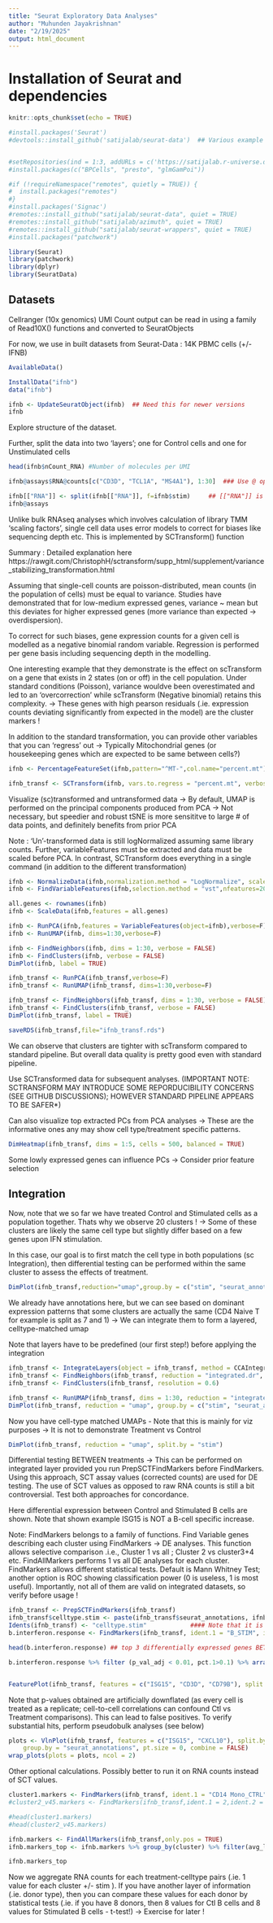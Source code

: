 ```yaml
---
title: "Seurat Exploratory Data Analyses"
author: "Muhunden Jayakrishnan"
date: "2/19/2025"
output: html_document
---
```


# Installation of Seurat and dependencies

```r
knitr::opts_chunk$set(echo = TRUE)

#install.packages('Seurat')
#devtools::install_github('satijalab/seurat-data')  ## Various example datasets


#setRepositories(ind = 1:3, addURLs = c('https://satijalab.r-universe.dev', 'https://bnprks.r-universe.dev/'))
#install.packages(c("BPCells", "presto", "glmGamPoi"))

#if (!requireNamespace("remotes", quietly = TRUE)) {
#  install.packages("remotes")
#}
#install.packages('Signac')
#remotes::install_github("satijalab/seurat-data", quiet = TRUE)
#remotes::install_github("satijalab/azimuth", quiet = TRUE)
#remotes::install_github("satijalab/seurat-wrappers", quiet = TRUE)
#install.packages("patchwork")

library(Seurat)
library(patchwork)
library(dplyr)
library(SeuratData)
```

## Datasets

Cellranger (10x genomics) UMI Count output can be read in using a family of Read10X() functions and converted to SeuratObjects 

For now, we use in built datasets from Seurat-Data : 14K PBMC cells (+/- IFNB)

```r
AvailableData()

InstallData("ifnb")
data("ifnb")

ifnb <- UpdateSeuratObject(ifnb)  ## Need this for newer versions
ifnb
```

Explore structure of the dataset.

Further, split the data into two 'layers'; one for Control cells and one for Unstimulated cells 
```r

head(ifnb$nCount_RNA) #Number of molecules per UMI

ifnb@assays$RNA@counts[c("CD3D", "TCL1A", "MS4A1"), 1:30]  ### Use @ operator to extract counts layer -> This is the aggregated cellranger output in sparse mode

ifnb[["RNA"]] <- split(ifnb[["RNA"]], f=ifnb$stim)     ## [["RNA"]] is equivalent to ifnb@assays$RNA
ifnb@assays
```

Unlike bulk RNAseq analyses which involves calculation of library TMM 'scaling factors', single cell data uses error models to correct for biases like sequencing depth etc. This is implemented by SCTransform() function

Summary : Detailed explanation here https://rawgit.com/ChristophH/sctransform/supp_html/supplement/variance_stabilizing_transformation.html

Assuming that single-cell counts are poisson-distributed, mean counts (in the population of cells) must be equal to variance. Studies have demonstrated that for low-medium expressed genes, variance ~ mean but this deviates for higher expressed genes (more variance than expected -> overdispersion). 

To correct for such biases, gene expression counts for a given cell is modelled as a negative binomial random variable. Regression is performed per gene basis including sequencing depth in the modelling. 

One interesting example that they demonstrate is the effect on scTransform on a gene that exists in 2 states (on or off) in the cell population. Under standard conditions (Poisson), variance wouldve been overestimated and led to an 'overcorrection' while scTransform (Negative binomial) retains this complexity. -> These genes with high pearson residuals (.ie. expression counts deviating significantly from expected in the model) are the cluster markers !

In addition to the standard transformation, you can provide other variables that you can 'regress' out -> Typically Mitochondrial genes (or housekeeping genes which are expected to be same between cells?)

```r

ifnb <- PercentageFeatureSet(ifnb,pattern="^MT-",col.name="percent.mt")

ifnb_transf <- SCTransform(ifnb, vars.to.regress = "percent.mt", verbose=F)

```

Visualize (sc)transformed and untransformed data -> By default, UMAP is performed on the principal components produced from PCA -> Not necessary, but speedier and robust 
tSNE is more sensititve to large # of data points, and definitely benefits from prior PCA

Note : 'Un'-transformed data is still logNormalized assuming same library counts. Further, variableFeatures must be extracted and data must be scaled before PCA. In contrast, SCTransform does everything in a single command (in addition to the different transformation)

```r
ifnb <- NormalizeData(ifnb,normalization.method = "LogNormalize", scale.factor = 10000) 
ifnb <- FindVariableFeatures(ifnb,selection.method = "vst",nfeatures=2000) 

all.genes <- rownames(ifnb)
ifnb <- ScaleData(ifnb,features = all.genes)

ifnb <- RunPCA(ifnb,features = VariableFeatures(object=ifnb),verbose=F)
ifnb <- RunUMAP(ifnb, dims=1:30,verbose=F)

ifnb <- FindNeighbors(ifnb, dims = 1:30, verbose = FALSE)
ifnb <- FindClusters(ifnb, verbose = FALSE)
DimPlot(ifnb, label = TRUE)

```
```r


ifnb_transf <- RunPCA(ifnb_transf,verbose=F)
ifnb_transf <- RunUMAP(ifnb_transf, dims=1:30,verbose=F)

ifnb_transf <- FindNeighbors(ifnb_transf, dims = 1:30, verbose = FALSE)
ifnb_transf <- FindClusters(ifnb_transf, verbose = FALSE)
DimPlot(ifnb_transf, label = TRUE)

saveRDS(ifnb_transf,file="ifnb_transf.rds")

```
We can observe that clusters are tighter with scTransform compared to standard pipeline. But overall data quality is pretty good even with standard pipeline.

Use SCTransformed data for subsequent analyses. (IMPORTANT NOTE: SCTRANSFORM MAY INTRODUCE SOME REPORDUCIBILITY CONCERNS (SEE GITHUB DISCUSSIONS); HOWEVER STANDARD PIPELINE APPEARS TO BE SAFER*)


Can also visualize top extracted PCs from PCA analyses -> These are the informative ones any may show cell type/treatment specific patterns.

```r
DimHeatmap(ifnb_transf, dims = 1:5, cells = 500, balanced = TRUE)

```
Some lowly expressed genes can influence PCs -> Consider prior feature selection 

## Integration

Now, note that we so far we have treated Control and Stimulated cells as a population together. Thats why we observe 20 clusters ! -> Some of these clusters are likely the same cell type but slightly differ based on a few genes upon IFN stimulation. 

In this case, our goal is to first match the cell type in both populations (sc Integration), then differential testing can be performed within the same cluster to assess the effects of treatment. 


```r
DimPlot(ifnb_transf,reduction="umap",group.by = c("stim", "seurat_annotations"))

```
We already have annotations here, but we can see based on dominant expression patterns that some clusters are actually the same (CD4 Naive T for example is split as 7 and 1) -> We can integrate them to form a layered, celltype-matched umap 

Note that layers have to be predefined (our first step!) before applying the integration

```r
ifnb_transf <- IntegrateLayers(object = ifnb_transf, method = CCAIntegration, normalization.method = "SCT", verbose = F)
ifnb_transf <- FindNeighbors(ifnb_transf, reduction = "integrated.dr", dims = 1:30)
ifnb_transf <- FindClusters(ifnb_transf, resolution = 0.6)

ifnb_transf <- RunUMAP(ifnb_transf, dims = 1:30, reduction = "integrated.dr")
DimPlot(ifnb_transf, reduction = "umap", group.by = c("stim", "seurat_annotations"))
```
Now you have cell-type matched UMAPs - Note that this is mainly for viz purposes -> It is not to demonstrate Treatment vs Control 

```r
DimPlot(ifnb_transf, reduction = "umap", split.by = "stim")

```
Differential testing BETWEEN treatments -> This can be performed on integrated layer provided you run PrepSCTFindMarkers before FindMarkers. Using this approach,
SCT assay values (corrected counts) are used for DE testing. The use of SCT values as opposed to raw RNA counts is still a bit controversial. Test both approaches for concordance.

Here differential expression between Control and Stimulated B cells are shown. Note that shown example ISG15 is NOT a B-cell specific increase.

Note: FindMarkers belongs to a family of functions. Find Variable genes describing each cluster using FindMarkers -> DE analyses. This function allows selective comparison .i.e., Cluster 1 vs all ; Cluster 2 vs cluster3+4 etc. FindAllMarkers performs 1 vs all DE analyses for each cluster. FindMarkers allows different statistical tests. Default is Mann Whitney Test; another option is ROC showing classification power (0 is useless, 1 is most useful). Importantly, not all of them are valid on integrated datasets, so verify before usage !

```r
ifnb_transf <- PrepSCTFindMarkers(ifnb_transf)
ifnb_transf$celltype.stim <- paste(ifnb_transf$seurat_annotations, ifnb_transf$stim, sep = "_")
Idents(ifnb_transf) <- "celltype.stim"            #### Note that it is critical to switch Idents to what you want to compare before FindMarkers
b.interferon.response <- FindMarkers(ifnb_transf, ident.1 = "B_STIM", ident.2 = "B_CTRL", verbose = FALSE)  #### Different Idents() can be used here. Cluster identity etc. 

head(b.interferon.response) ## top 3 differentially expressed genes BETWEEN 

b.interferon.response %>% filter (p_val_adj < 0.01, pct.1>0.1) %>% arrange(avg_log2FC,decreasing = T) %>% head(n=1) #downregulated marker - not many !


FeaturePlot(ifnb_transf, features = c("ISG15", "CD3D", "CD79B"), split.by = "stim", max.cutoff = 3, cols = c("grey","red"), reduction = "umap")
```

Note that p-values obtained are artificially downflated (as every cell is treated as a replicate; cell-to-cell correlations can confound Ctl vs Treatment comparisons). This can lead to false positives. To verify substantial hits, perform pseudobulk analyses (see below)

```r
plots <- VlnPlot(ifnb_transf, features = c("ISG15", "CXCL10"), split.by = "stim",
    group.by = "seurat_annotations", pt.size = 0, combine = FALSE)
wrap_plots(plots = plots, ncol = 2)
```

Other optional calculations. Possibly better to run it on RNA counts instead of SCT values. 

```r

cluster1.markers <- FindMarkers(ifnb_transf, ident.1 = "CD14 Mono_CTRL")
#cluster2_v45.markers <- FindMarkers(ifnb_transf,ident.1 = 2,ident.2 = c(4,5))

#head(cluster1.markers)
#head(cluster2_v45.markers)

ifnb.markers <- FindAllMarkers(ifnb_transf,only.pos = TRUE)
ifnb.markers_top <- ifnb.markers %>% group_by(cluster) %>% filter(avg_log2FC > 1) %>% slice_max(order_by=avg_log2FC,n=2)  ##select only top 2 markers per cluster (by lfc) and viz

ifnb.markers_top

```

Now we aggregate RNA counts for each treatment-celltype pairs (.ie. 1 value for each cluster +/- stim ). If you have another layer of information (.ie. donor type), 
then you can compare these values for each donor by statistical tests (.ie. if you have 8 donors, then 8 values for Ctl B cells and 8 values for Stimulated B cells - t-test!) -> Exercise for later !




